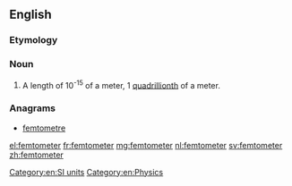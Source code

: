 ==English==

===Etymology===
{{prefix|femto|meter|lang=en}}

===Noun===
{{en-noun}}

# {{alternative spelling of|from=US|femtometre|dot=:}} A length of 10<sup>-15</sup> of a meter, 1 [[quadrillionth]] of a meter.

===Anagrams===
* [[femtometre#English|femtometre]]

[[Category:en:SI units]]
[[Category:en:Physics]]

[[el:femtometer]]
[[fr:femtometer]]
[[mg:femtometer]]
[[nl:femtometer]]
[[sv:femtometer]]
[[zh:femtometer]]